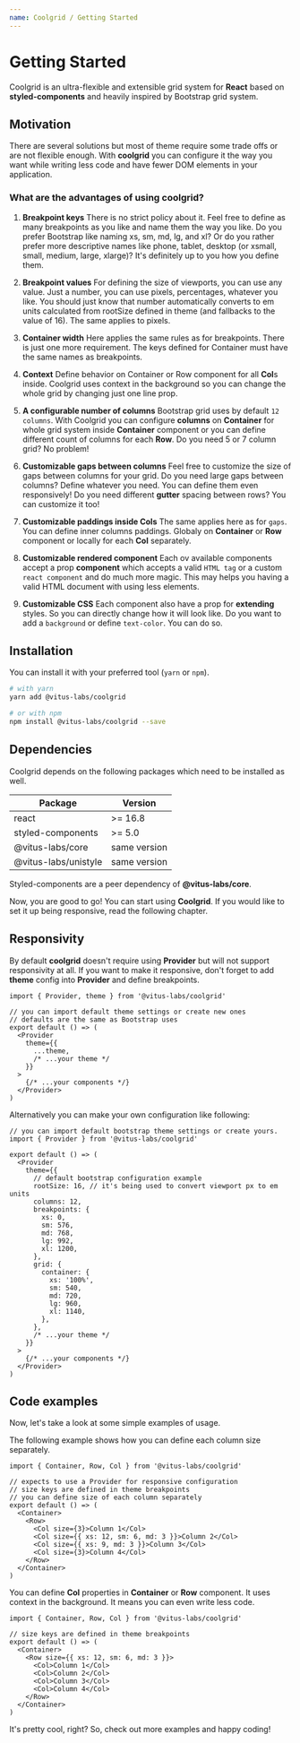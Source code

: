 ```yaml
---
name: Coolgrid / Getting Started
---
```


# Getting Started

Coolgrid is an ultra-flexible and extensible grid system for **React**
based on **styled-components** and heavily inspired by Bootstrap grid system.

## Motivation

There are several solutions but most of theme require some trade offs
or are not flexible enough. With **coolgrid** you can configure it the way
you want while writing less code and have fewer DOM elements
in your application.

### What are the advantages of using coolgrid?

1. **Breakpoint keys**
   There is no strict policy about it. Feel free to define as many
   breakpoints as you like and name them the way you like. Do you prefer
   Bootstrap like naming xs, sm, md, lg, and xl? Or do you rather
   prefer more descriptive names like phone, tablet, desktop (or xsmall,
   small, medium, large, xlarge)? It's definitely up to you how you
   define them.

2. **Breakpoint values**
   For defining the size of viewports, you can use any value.
   Just a number, you can use pixels,
   percentages, whatever you like. You should just know that
   number automatically converts to em units calculated from
   rootSize defined in theme (and fallbacks to the value of 16).
   The same applies to pixels.

3. **Container width**
   Here applies the same rules as for breakpoints. There is just
   one more requirement. The keys defined for Container must have
   the same names as breakpoints.

4. **Context**
   Define behavior on Container or Row component for all
   **Col**s inside. Coolgrid uses context in the background
   so you can change the whole grid by changing just one
   line prop.

5. **A configurable number of columns**
   Bootstrap grid uses by default `12 columns`. With Coolgrid you can
   configure **columns** on **Container** for whole grid system inside
   **Container** component or you can define different count of columns
   for each **Row**. Do you need 5 or 7 column grid? No problem!

6. **Customizable gaps between columns**
   Feel free to customize the size of gaps between columns for your
   grid. Do you need large gaps between columns? Define whatever you
   need. You can define them even responsively! Do you need different
   **gutter** spacing between rows? You can customize it too!

7. **Customizable paddings inside Cols**
   The same applies here as for `gaps`. You can define inner columns
   paddings. Globaly on **Container** or **Row** component or locally
   for each **Col** separately.

8. **Customizable rendered component**
   Each ov available components accept a prop **component** which
   accepts a valid `HTML tag` or a custom `react component` and do
   much more magic. This may helps you having a valid HTML document
   with using less elements.

9. **Customizable CSS**
   Each component also have a prop for **extending** styles. So
   you can directly change how it will look like. Do you want
   to add a `background` or define `text-color`. You can do so.

## Installation

You can install it with your preferred tool (`yarn` or `npm`).

```bash
# with yarn
yarn add @vitus-labs/coolgrid

# or with npm
npm install @vitus-labs/coolgrid --save
```

## Dependencies

Coolgrid depends on the following packages which need to be installed
as well.

| Package              | Version      |
| -------------------- | ------------ |
| react                | >= 16.8      |
| styled-components    | >= 5.0       |
| @vitus-labs/core     | same version |
| @vitus-labs/unistyle | same version |

Styled-components are a peer dependency of **@vitus-labs/core**.

Now, you are good to go! You can start using **Coolgrid**. If you
would like to set it up being responsive, read the following chapter.

## Responsivity

By default **coolgrid** doesn't require using **Provider** but
will not support responsivity at all. If you want to make it
responsive, don't forget to add **theme** config into **Provider**
and define breakpoints.

```tsx live=false
import { Provider, theme } from '@vitus-labs/coolgrid'

// you can import default theme settings or create new ones
// defaults are the same as Bootstrap uses
export default () => (
  <Provider
    theme={{
      ...theme,
      /* ...your theme */
    }}
  >
    {/* ...your components */}
  </Provider>
)
```

Alternatively you can make your own configuration like following:

```tsx live=false
// you can import default bootstrap theme settings or create yours.
import { Provider } from '@vitus-labs/coolgrid'

export default () => (
  <Provider
    theme={{
      // default bootstrap configuration example
      rootSize: 16, // it's being used to convert viewport px to em units
      columns: 12,
      breakpoints: {
        xs: 0,
        sm: 576,
        md: 768,
        lg: 992,
        xl: 1200,
      },
      grid: {
        container: {
          xs: '100%',
          sm: 540,
          md: 720,
          lg: 960,
          xl: 1140,
        },
      },
      /* ...your theme */
    }}
  >
    {/* ...your components */}
  </Provider>
)
```

## Code examples

Now, let's take a look at some simple examples of usage.

The following example shows how you can define each column
size separately.

```tsx live=false
import { Container, Row, Col } from '@vitus-labs/coolgrid'

// expects to use a Provider for responsive configuration
// size keys are defined in theme breakpoints
// you can define size of each column separately
export default () => (
  <Container>
    <Row>
      <Col size={3}>Column 1</Col>
      <Col size={{ xs: 12, sm: 6, md: 3 }}>Column 2</Col>
      <Col size={{ xs: 9, md: 3 }}>Column 3</Col>
      <Col size={3}>Column 4</Col>
    </Row>
  </Container>
)
```

You can define **Col** properties in **Container** or **Row**
component. It uses context in the background. It means
you can even write less code.

```tsx live=false
import { Container, Row, Col } from '@vitus-labs/coolgrid'

// size keys are defined in theme breakpoints
export default () => (
  <Container>
    <Row size={{ xs: 12, sm: 6, md: 3 }}>
      <Col>Column 1</Col>
      <Col>Column 2</Col>
      <Col>Column 3</Col>
      <Col>Column 4</Col>
    </Row>
  </Container>
)
```

It's pretty cool, right? So, check out more examples
and happy coding!
